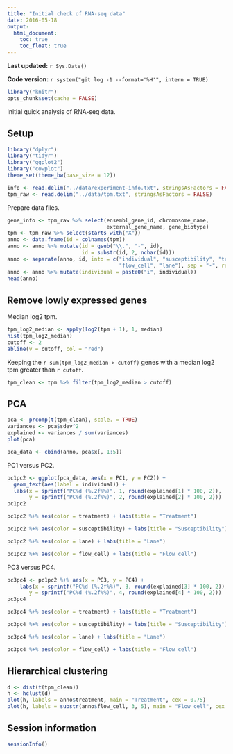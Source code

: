 ```yaml
---
title: "Initial check of RNA-seq data"
date: 2016-05-18
output:
  html_document:
    toc: true
    toc_float: true
---
```


**Last updated:** `r Sys.Date()`

**Code version:** `r system("git log -1 --format='%H'", intern = TRUE)`

```r
library("knitr")
opts_chunk$set(cache = FALSE)
```

Initial quick analysis of RNA-seq data.

## Setup

```r
library("dplyr")
library("tidyr")
library("ggplot2")
library("cowplot")
theme_set(theme_bw(base_size = 12))
```


```r
info <- read.delim("../data/experiment-info.txt", stringsAsFactors = FALSE)
tpm_raw <- read.delim("../data/tpm.txt", stringsAsFactors = FALSE)
```

Prepare data files.

```r
gene_info <- tpm_raw %>% select(ensembl_gene_id, chromosome_name,
                                external_gene_name, gene_biotype)
tpm <- tpm_raw %>% select(starts_with("X"))
anno <- data.frame(id = colnames(tpm))
anno <- anno %>% mutate(id = gsub("\\.", "-", id),
                        id = substr(id, 2, nchar(id)))
anno <- separate(anno, id, into = c("individual", "susceptibility", "treatment",
                                    "flow_cell", "lane"), sep = "-", remove = FALSE)
anno <- anno %>% mutate(individual = paste0("i", individual))
head(anno)
```

## Remove lowly expressed genes

Median log2 tpm.

```r
tpm_log2_median <- apply(log2(tpm + 1), 1, median)
hist(tpm_log2_median)
cutoff <- 2
abline(v = cutoff, col = "red")
```

Keeping the `r sum(tpm_log2_median > cutoff)` genes with a median log2 tpm greater than `r cutoff`.

```r
tpm_clean <- tpm %>% filter(tpm_log2_median > cutoff)
```

## PCA

```r
pca <- prcomp(t(tpm_clean), scale. = TRUE)
variances <- pca$sdev^2
explained <- variances / sum(variances)
plot(pca)
```

```r
pca_data <- cbind(anno, pca$x[, 1:5])
```

PC1 versus PC2.

```r
pc1pc2 <- ggplot(pca_data, aes(x = PC1, y = PC2)) +
  geom_text(aes(label = individual)) +
  labs(x = sprintf("PC%d (%.2f%%)", 1, round(explained[1] * 100, 2)),
       y = sprintf("PC%d (%.2f%%)", 2, round(explained[2] * 100, 2)))
pc1pc2
```

```r
pc1pc2 %+% aes(color = treatment) + labs(title = "Treatment")
```

```r
pc1pc2 %+% aes(color = susceptibility) + labs(title = "Susceptibility")
```

```r
pc1pc2 %+% aes(color = lane) + labs(title = "Lane")
```

```r
pc1pc2 %+% aes(color = flow_cell) + labs(title = "Flow cell")
```

PC3 versus PC4.

```r
pc3pc4 <- pc1pc2 %+% aes(x = PC3, y = PC4) +
    labs(x = sprintf("PC%d (%.2f%%)", 3, round(explained[3] * 100, 2)),
       y = sprintf("PC%d (%.2f%%)", 4, round(explained[4] * 100, 2)))
pc3pc4
```

```r
pc3pc4 %+% aes(color = treatment) + labs(title = "Treatment")
```

```r
pc3pc4 %+% aes(color = susceptibility) + labs(title = "Susceptibility")
```

```r
pc3pc4 %+% aes(color = lane) + labs(title = "Lane")
```

```r
pc3pc4 %+% aes(color = flow_cell) + labs(title = "Flow cell")
```

## Hierarchical clustering

```r
d <- dist(t(tpm_clean))
h <- hclust(d)
plot(h, labels = anno$treatment, main = "Treatment", cex = 0.75)
plot(h, labels = substr(anno$flow_cell, 3, 5), main = "Flow cell", cex = 0.75)
```

## Session information

```r
sessionInfo()
```
